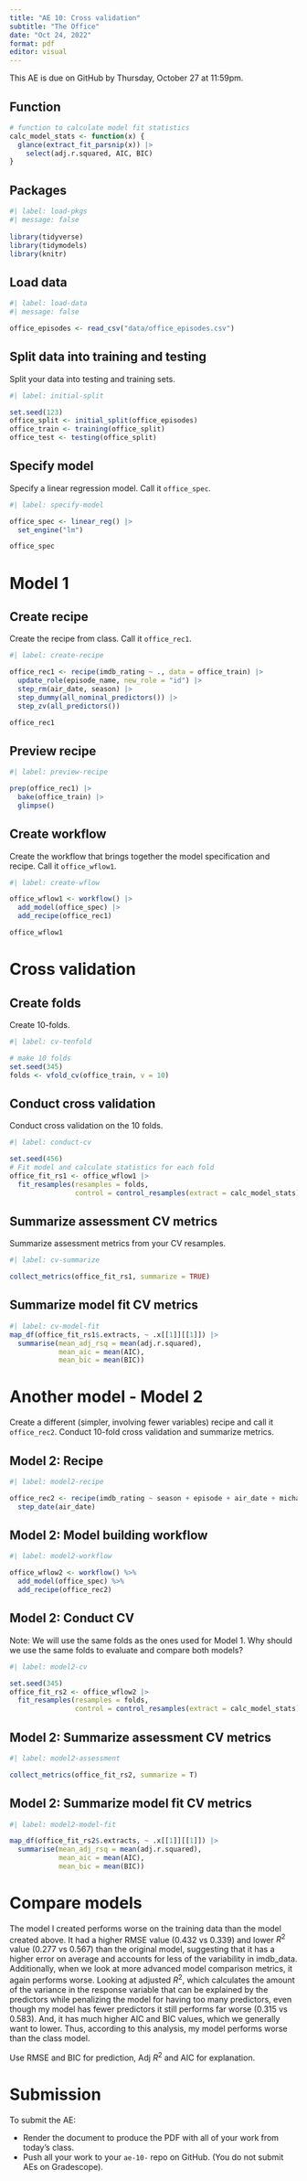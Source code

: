 ---
title: "AE 10: Cross validation"
subtitle: "The Office"
date: "Oct 24, 2022"
format: pdf
editor: visual
---

::: callout-important
This AE is due on GitHub by Thursday, October 27 at 11:59pm.
:::

## Function

```{r}
# function to calculate model fit statistics
calc_model_stats <- function(x) {
  glance(extract_fit_parsnip(x)) |>
    select(adj.r.squared, AIC, BIC)
}
```

## Packages

```{r}
#| label: load-pkgs
#| message: false
 
library(tidyverse)
library(tidymodels)
library(knitr)
```

## Load data

```{r}
#| label: load-data
#| message: false

office_episodes <- read_csv("data/office_episodes.csv")
```

## Split data into training and testing

Split your data into testing and training sets.

```{r}
#| label: initial-split

set.seed(123)
office_split <- initial_split(office_episodes)
office_train <- training(office_split)
office_test <- testing(office_split)
```

## Specify model

Specify a linear regression model. Call it `office_spec`.

```{r}
#| label: specify-model

office_spec <- linear_reg() |>
  set_engine("lm")

office_spec
```

# Model 1

## Create recipe

Create the recipe from class. Call it `office_rec1`.

```{r}
#| label: create-recipe

office_rec1 <- recipe(imdb_rating ~ ., data = office_train) |>
  update_role(episode_name, new_role = "id") |>
  step_rm(air_date, season) |>
  step_dummy(all_nominal_predictors()) |>
  step_zv(all_predictors())

office_rec1
```

## Preview recipe

```{r}
#| label: preview-recipe

prep(office_rec1) |>
  bake(office_train) |>
  glimpse()
```

## Create workflow

Create the workflow that brings together the model specification and recipe. Call it `office_wflow1`.

```{r}
#| label: create-wflow

office_wflow1 <- workflow() |>
  add_model(office_spec) |>
  add_recipe(office_rec1)

office_wflow1
```

# Cross validation

## Create folds

Create 10-folds.

```{r}
#| label: cv-tenfold

# make 10 folds
set.seed(345)
folds <- vfold_cv(office_train, v = 10)
```

## Conduct cross validation

Conduct cross validation on the 10 folds.

```{r}
#| label: conduct-cv

set.seed(456)
# Fit model and calculate statistics for each fold
office_fit_rs1 <- office_wflow1 |>
  fit_resamples(resamples = folds, 
                control = control_resamples(extract = calc_model_stats))
```

## Summarize assessment CV metrics

Summarize assessment metrics from your CV resamples.

```{r}
#| label: cv-summarize

collect_metrics(office_fit_rs1, summarize = TRUE)
```

## Summarize model fit CV metrics

```{r}
#| label: cv-model-fit
map_df(office_fit_rs1$.extracts, ~ .x[[1]][[1]]) |>
  summarise(mean_adj_rsq = mean(adj.r.squared), 
            mean_aic = mean(AIC), 
            mean_bic = mean(BIC))
```

# Another model - Model 2

Create a different (simpler, involving fewer variables) recipe and call it `office_rec2`. Conduct 10-fold cross validation and summarize metrics.

## Model 2: Recipe

```{r}
#| label: model2-recipe

office_rec2 <- recipe(imdb_rating ~ season + episode + air_date + michael, data = office_train) %>% 
  step_date(air_date)
```

## Model 2: Model building workflow

```{r}
#| label: model2-workflow

office_wflow2 <- workflow() %>% 
  add_model(office_spec) %>% 
  add_recipe(office_rec2)
```

## Model 2: Conduct CV

::: callout-note
Note: We will use the same folds as the ones used for Model 1. Why should we use the same folds to evaluate and compare both models?
:::

```{r}
#| label: model2-cv

set.seed(345)
office_fit_rs2 <- office_wflow2 |>
  fit_resamples(resamples = folds, 
                control = control_resamples(extract = calc_model_stats))
```

## Model 2: Summarize assessment CV metrics

```{r}
#| label: model2-assessment

collect_metrics(office_fit_rs2, summarize = T)
```

## Model 2: Summarize model fit CV metrics

```{r}
#| label: model2-model-fit

map_df(office_fit_rs2$.extracts, ~ .x[[1]][[1]]) |>
  summarise(mean_adj_rsq = mean(adj.r.squared), 
            mean_aic = mean(AIC), 
            mean_bic = mean(BIC))
```

# Compare models

The model I created performs worse on the training data than the model created above. It had a higher RMSE value (0.432 vs 0.339) and lower $R^2$ value (0.277 vs 0.567) than the original model, suggesting that it has a higher error on average and accounts for less of the variability in imdb_data. Additionally, when we look at more advanced model comparison metrics, it again performs worse. Looking at adjusted $R^2$, which calculates the amount of the variance in the response variable that can be explained by the predictors while penalizing the model for having too many predictors, even though my model has fewer predictors it still performs far worse (0.315 vs 0.583). And, it has much higher AIC and BIC values, which we generally want to lower. Thus, according to this analysis, my model performs worse than the class model.

Use RMSE and BIC for prediction, Adj $R^2$ and AIC for explanation.

# Submission

::: callout-important
To submit the AE:

-   Render the document to produce the PDF with all of your work from today's class.
-   Push all your work to your `ae-10-` repo on GitHub. (You do not submit AEs on Gradescope).
:::
